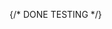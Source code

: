 
{/* DONE TESTING */}

<Title text='Database - Creation' badgeType='tip' badgeText='easy' />

The database _ln-history-database_ is a [Postgres](https://postgresql.org) database.

This is the first part where we will setup the database with authentication and all its tables.

## Schema

The gossip messages will be stored in the four tables `nodes`, `nodes_raw_gossip`, `channels`, `channel_updates`.
The diagram below shows how their relationship.

```mermaid
erDiagram
    nodes ||--o{ nodes_raw_gossip : has
    nodes ||--o{ channels : "source_node_id"
    nodes ||--o{ channels : "target_node_id"
    channels ||--o{ channel_updates : has

    nodes {
        varchar(66) node_id PK
        tztimestamp from_timestamp
        tztimestamp last_seen
    }

    nodes_raw_gossip {
        varchar(64) gossip_id PK
        varchar(66) node_id FK
        tztimestamp timestamp
        bytea raw_gossip
    }

    channels {
        varchar(23) scid PK
        varchar(66) source_node_id FK
        varchar(66) target_node_id FK
        tztimestamp from_timestamp
        tztimestamp to_timestamp
        int amount_sat
        bytea raw_gossip
    }

    channel_updates {
        varchar(64) gossip_id PK
        varchar(23) scid FK
        bit direction
        tztimestamp from_timestamp
        tztimestamp to_timestamp
        bytea raw_gossip
    }
```

## Setup

The _ln-history-database_ is running in a docker container via `docker compose`. We persist the actual PostgreSQL data by mounting a local directory called postgres-data into the container.

### Create directory

Create the new folder called **database**.

<TerminalOneLiner path="~/ln-history" command="mkdir database && cd database" />

### Create data directory

This is where PostgreSQL will store its data. You do not need to add anything manually — it will be populated by the container.

<TerminalOneLiner path="~/ln-history/database" command="mkdir postgres-data" />

### Environment variables <Badge text="authentication" type="danger"/>

Create an `.env` file and fill in **your own _randomly created_ credentials**.

```bash
POSTGRES_USER=admin
POSTGRES_PASSWORD=YOUR_PASSWORD
```

🔐 **Important**: Never commit `.env` files containing credentials to version control.

### 🐳 Docker container

Create the `docker-compose.yml` and paste the following content into it.

```yml
services:
  db:
    image: postgres:17.5
    restart: always
    container_name: ln-history-database
    environment:
      POSTGRES_USER: $POSTGRES_USER
      POSTGRES_PASSWORD: $POSTGRES_PASSWORD
    env_file: .env
    ports:
      - '5432:5432'
    volumes:
      - ./postgres-data:/var/lib/postgresql/data

  adminer:
    image: adminer:latest
    restart: always
    container_name: adminer
    ports:
      - '8080:8080'
```

### Folder structure

Ultimatly the folder structure should look like this:

```bash
database/
├── .env                    # Environment variables for the service
├── docker-compose.yml      # Docker setup for this service
└── postgres-data           # Directory where the data is stored
```

## Run

We start the container by using `docker compose up -d` (The flag `-d` abbreviates `deamon`, meaning background process).

<TerminalOneLiner path="~/ln-history/database" command="docker compose up -d" />

### Create tables

On your server go into the docker container

<TerminalOneLiner
  path="~/ln-history/database"
  command="docker exec -it ln-history-database psql -U admin"
/>

Inside the docker container execute the following commands.

<div className="docker-terminal">
    <DockerTerminalOneLiner pathInfo="admin=#"command={String.raw`-- Create the ln-history-database
    CREATE DATABASE "ln-history-database" OWNER admin;`} />

    <DockerTerminalOneLiner pathInfo="admin=#"command={String.raw`-- Connect to database
    \c "ln-history-database"`} />

    <DockerTerminalOneLiner pathInfo="admin=#" command={String.raw`-- Create nodes table
    CREATE TABLE nodes (
    node_id VARCHAR(66) PRIMARY KEY,
    from_timestamp TIMESTAMPTZ,
    last_seen TIMESTAMPTZ);"`} />

    <DockerTerminalOneLiner pathInfo="admin=#"command={String.raw`-- Create nodes_raw_gossip table
    CREATE TABLE nodes_raw_gossip (
    gossip_id VARCHAR(64) PRIMARY KEY,
    node_id VARCHAR(66) REFERENCES nodes(node_id),
    timestamp TIMESTAMPTZ,
    raw_gossip BYTEA);`} />

    #### 

    <DockerTerminalOneLiner pathInfo="admin=#" command={String.raw`-- Create channels table
    CREATE TABLE channels (
    scid VARCHAR(23) PRIMARY KEY,
    source_node_id VARCHAR(66) REFERENCES nodes(node_id),
    target_node_id VARCHAR(66) REFERENCES nodes(node_id),
    from_timestamp TIMESTAMPTZ,
    to_timestamp TIMESTAMPTZ,
    amount_sat INT,
    raw_gossip BYTEA);`} />

    <DockerTerminalOneLiner pathInfo="admin=#" command={String.raw`-- Create channel_updates table
    CREATE TABLE channel_updates (
    gossip_id VARCHAR(64) PRIMARY KEY,
    scid VARCHAR(23) REFERENCES channels(scid),
    direction BIT,
    from_timestamp TIMESTAMPTZ,
    to_timestamp TIMESTAMPTZ,
    raw_gossip BYTEA);`} />

</div>

We exit the docker container by pressing `CTRL + D`.

## Verify connection without installing PostgreSQL

We verify if the database has been sucessfully created without having to installed `psql` on the machine by just running this Docker command:

<TerminalOneLiner command="docker run --rm -it --network host postgres:15 psql 'postgresql://admin:YOUR_PASSWORD@localhost:5432' " />
**🔁 Replace** `YOUR_PASSWORD` with your actual password for the _ln-history-database_
